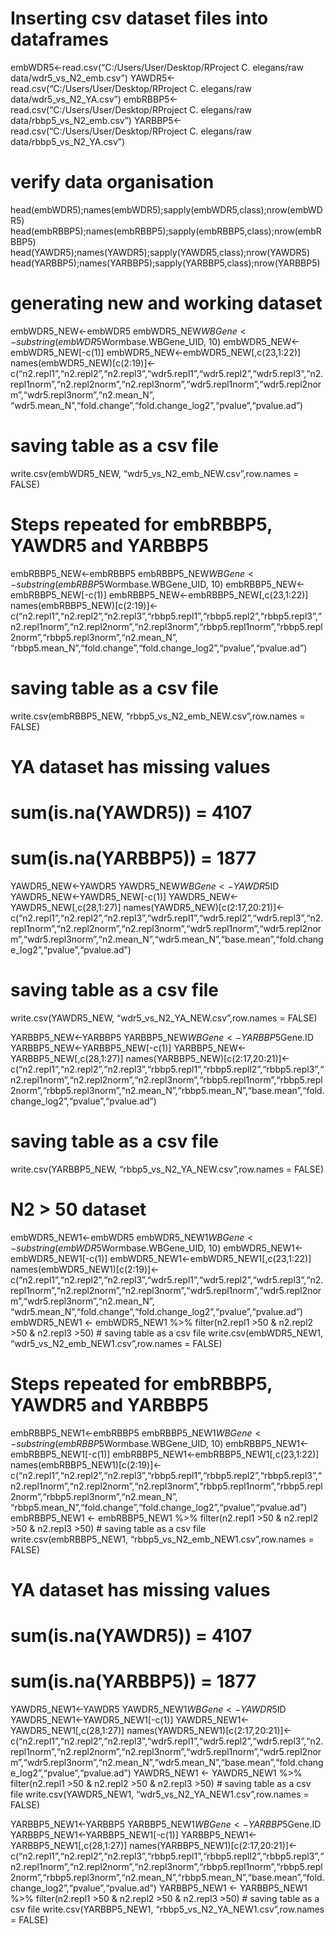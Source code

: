 # Inserting csv dataset files into dataframes
embWDR5<-read.csv("C:/Users/User/Desktop/RProject C. elegans/raw data/wdr5_vs_N2_emb.csv")
YAWDR5<-read.csv("C:/Users/User/Desktop/RProject C. elegans/raw data/wdr5_vs_N2_YA.csv")
embRBBP5<-read.csv("C:/Users/User/Desktop/RProject C. elegans/raw data/rbbp5_vs_N2_emb.csv")
YARBBP5<-read.csv("C:/Users/User/Desktop/RProject C. elegans/raw data/rbbp5_vs_N2_YA.csv")

# verify data organisation
head(embWDR5);names(embWDR5);sapply(embWDR5,class);nrow(embWDR5)
head(embRBBP5);names(embRBBP5);sapply(embRBBP5,class);nrow(embRBBP5)
head(YAWDR5);names(YAWDR5);sapply(YAWDR5,class);nrow(YAWDR5)
head(YARBBP5);names(YARBBP5);sapply(YARBBP5,class);nrow(YARBBP5)

# generating new and working dataset
embWDR5_NEW<-embWDR5
embWDR5_NEW$WBGene<-substring(embWDR5$Wormbase.WBGene_UID, 10)
embWDR5_NEW<-embWDR5_NEW[-c(1)]
embWDR5_NEW<-embWDR5_NEW[,c(23,1:22)]
names(embWDR5_NEW)[c(2:19)]<-c("n2.repl1","n2.repl2","n2.repl3","wdr5.repl1","wdr5.repl2","wdr5.repl3","n2.repl1norm","n2.repl2norm","n2.repl3norm","wdr5.repl1norm","wdr5.repl2norm","wdr5.repl3norm","n2.mean_N", "wdr5.mean_N","fold.change","fold.change_log2","pvalue","pvalue.ad")

# saving table as a csv file
write.csv(embWDR5_NEW, "wdr5_vs_N2_emb_NEW.csv",row.names = FALSE)

# Steps repeated for embRBBP5, YAWDR5 and YARBBP5

embRBBP5_NEW<-embRBBP5
embRBBP5_NEW$WBGene<-substring(embRBBP5$Wormbase.WBGene_UID, 10)
embRBBP5_NEW<-embRBBP5_NEW[-c(1)]
embRBBP5_NEW<-embRBBP5_NEW[,c(23,1:22)]
names(embRBBP5_NEW)[c(2:19)]<-c("n2.repl1","n2.repl2","n2.repl3","rbbp5.repl1","rbbp5.repl2","rbbp5.repl3","n2.repl1norm","n2.repl2norm","n2.repl3norm","rbbp5.repl1norm","rbbp5.repl2norm","rbbp5.repl3norm","n2.mean_N", "rbbp5.mean_N","fold.change","fold.change_log2","pvalue","pvalue.ad")

# saving table as a csv file
write.csv(embRBBP5_NEW, "rbbp5_vs_N2_emb_NEW.csv",row.names = FALSE)

# YA dataset has missing values

# sum(is.na(YAWDR5)) = 4107
# sum(is.na(YARBBP5)) = 1877

YAWDR5_NEW<-YAWDR5
YAWDR5_NEW$WBGene<-YAWDR5$ID
YAWDR5_NEW<-YAWDR5_NEW[-c(1)]
YAWDR5_NEW<-YAWDR5_NEW[,c(28,1:27)]
names(YAWDR5_NEW)[c(2:17,20:21)]<-c("n2.repl1","n2.repl2","n2.repl3","wdr5.repl1","wdr5.repl2","wdr5.repl3","n2.repl1norm","n2.repl2norm","n2.repl3norm","wdr5.repl1norm","wdr5.repl2norm","wdr5.repl3norm","n2.mean_N","wdr5.mean_N","base.mean","fold.change_log2","pvalue","pvalue.ad")

# saving table as a csv file
write.csv(YAWDR5_NEW, "wdr5_vs_N2_YA_NEW.csv",row.names = FALSE)

YARBBP5_NEW<-YARBBP5
YARBBP5_NEW$WBGene<-YARBBP5$Gene.ID
YARBBP5_NEW<-YARBBP5_NEW[-c(1)]
YARBBP5_NEW<-YARBBP5_NEW[,c(28,1:27)]
names(YARBBP5_NEW)[c(2:17,20:21)]<-c("n2.repl1","n2.repl2","n2.repl3","rbbp5.repl1","rbbp5.repll2","rbbp5.repl3","n2.repl1norm","n2.repl2norm","n2.repl3norm","rbbp5.repl1norm","rbbp5.repl2norm","rbbp5.repl3norm","n2.mean_N","rbbp5.mean_N","base.mean","fold.change_log2","pvalue","pvalue.ad")

# saving table as a csv file
write.csv(YARBBP5_NEW, "rbbp5_vs_N2_YA_NEW.csv",row.names = FALSE)



# N2 > 50 dataset
embWDR5_NEW1<-embWDR5
embWDR5_NEW1$WBGene<-substring(embWDR5$Wormbase.WBGene_UID, 10)
embWDR5_NEW1<-embWDR5_NEW1[-c(1)]
embWDR5_NEW1<-embWDR5_NEW1[,c(23,1:22)]
names(embWDR5_NEW1)[c(2:19)]<-c("n2.repl1","n2.repl2","n2.repl3","wdr5.repl1","wdr5.repl2","wdr5.repl3","n2.repl1norm","n2.repl2norm","n2.repl3norm","wdr5.repl1norm","wdr5.repl2norm","wdr5.repl3norm","n2.mean_N", "wdr5.mean_N","fold.change","fold.change_log2","pvalue","pvalue.ad")
embWDR5_NEW1 <- embWDR5_NEW1 %>% filter(n2.repl1 >50 & n2.repl2 >50 & n2.repl3 >50)
# saving table as a csv file
write.csv(embWDR5_NEW1, "wdr5_vs_N2_emb_NEW1.csv",row.names = FALSE)

# Steps repeated for embRBBP5, YAWDR5 and YARBBP5

embRBBP5_NEW1<-embRBBP5
embRBBP5_NEW1$WBGene<-substring(embRBBP5$Wormbase.WBGene_UID, 10)
embRBBP5_NEW1<-embRBBP5_NEW1[-c(1)]
embRBBP5_NEW1<-embRBBP5_NEW1[,c(23,1:22)]
names(embRBBP5_NEW1)[c(2:19)]<-c("n2.repl1","n2.repl2","n2.repl3","rbbp5.repl1","rbbp5.repl2","rbbp5.repl3","n2.repl1norm","n2.repl2norm","n2.repl3norm","rbbp5.repl1norm","rbbp5.repl2norm","rbbp5.repl3norm","n2.mean_N", "rbbp5.mean_N","fold.change","fold.change_log2","pvalue","pvalue.ad")
embRBBP5_NEW1 <- embRBBP5_NEW1 %>% filter(n2.repl1 >50 & n2.repl2 >50 & n2.repl3 >50)
# saving table as a csv file
write.csv(embRBBP5_NEW1, "rbbp5_vs_N2_emb_NEW1.csv",row.names = FALSE)

# YA dataset has missing values

# sum(is.na(YAWDR5)) = 4107
# sum(is.na(YARBBP5)) = 1877

YAWDR5_NEW1<-YAWDR5
YAWDR5_NEW1$WBGene<-YAWDR5$ID
YAWDR5_NEW1<-YAWDR5_NEW1[-c(1)]
YAWDR5_NEW1<-YAWDR5_NEW1[,c(28,1:27)]
names(YAWDR5_NEW1)[c(2:17,20:21)]<-c("n2.repl1","n2.repl2","n2.repl3","wdr5.repl1","wdr5.repl2","wdr5.repl3","n2.repl1norm","n2.repl2norm","n2.repl3norm","wdr5.repl1norm","wdr5.repl2norm","wdr5.repl3norm","n2.mean_N","wdr5.mean_N","base.mean","fold.change_log2","pvalue","pvalue.ad")
YAWDR5_NEW1 <- YAWDR5_NEW1 %>% filter(n2.repl1 >50 & n2.repl2 >50 & n2.repl3 >50)
# saving table as a csv file
write.csv(YAWDR5_NEW1, "wdr5_vs_N2_YA_NEW1.csv",row.names = FALSE)

YARBBP5_NEW1<-YARBBP5
YARBBP5_NEW1$WBGene<-YARBBP5$Gene.ID
YARBBP5_NEW1<-YARBBP5_NEW1[-c(1)]
YARBBP5_NEW1<-YARBBP5_NEW1[,c(28,1:27)]
names(YARBBP5_NEW1)[c(2:17,20:21)]<-c("n2.repl1","n2.repl2","n2.repl3","rbbp5.repl1","rbbp5.repll2","rbbp5.repl3","n2.repl1norm","n2.repl2norm","n2.repl3norm","rbbp5.repl1norm","rbbp5.repl2norm","rbbp5.repl3norm","n2.mean_N","rbbp5.mean_N","base.mean","fold.change_log2","pvalue","pvalue.ad")
YARBBP5_NEW1 <- YARBBP5_NEW1 %>% filter(n2.repl1 >50 & n2.repl2 >50 & n2.repl3 >50)
# saving table as a csv file
write.csv(YARBBP5_NEW1, "rbbp5_vs_N2_YA_NEW1.csv",row.names = FALSE)

